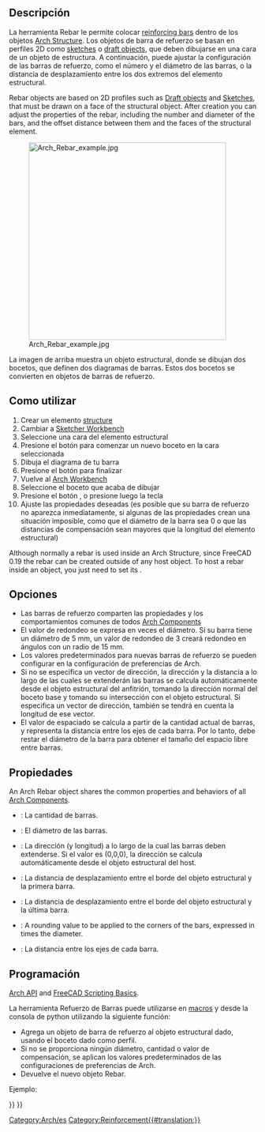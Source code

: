 <languages/>

<div class="mw-translate-fuzzy">
{{GuiCommand/es|Name=Arch Rebar|Name/es=Arch Rebar|Workbenches=[[Arch_Workbench/es|Arch]]|MenuLocation=Arch → Rebar|Shortcut=R B|SeeAlso=[[Arch Structure/es|Arch Structure]]}}
</div>

{{Docnav
|
|[[Reinforcement_StraightRebar|StraightRebar]]
|[[Reinforcement_Workbench|Reinforcement]]
|IconL=
|IconR=Reinforcement_StraightRebar.svg
|IconC=Reinforcement_Workbench.svg
}}

{{VeryImportantMessage|THIS COMMAND IS PART OF THE INTEGRATED [[BIM_Workbench|BIM WORKBENCH]] IN V1.0<br>
This page has been updated for that version.}}

<div class="mw-translate-fuzzy">
{{GuiCommand/es|Name=Arch Rebar|Name/es=Arch Rebar|Workbenches=[[Arch_Workbench/es|Arch]]|MenuLocation=Arch → Rebar|Shortcut=R B|SeeAlso=[[Arch Structure/es|Arch Structure]]}}
</div>

<span id="Description"></span>
==Descripción==

<div class="mw-translate-fuzzy">
La herramienta Rebar le permite colocar [http://en.wikipedia.org/wiki/Rebar reinforcing bars] dentro de los objetos [[Arch Structure/es|Arch Structure]]. Los objetos de barra de refuerzo se basan en perfiles 2D como [[Sketcher_Workbench/es|sketches]] o [[Draft_Workbench/es|draft objects]], que deben dibujarse en una cara de un objeto de estructura. A continuación, puede ajustar la configuración de las barras de refuerzo, como el número y el diámetro de las barras, o la distancia de desplazamiento entre los dos extremos del elemento estructural.
</div>

Rebar objects are based on 2D profiles such as [[Draft_Workbench|Draft objects]] and [[Sketcher_Workbench|Sketches]], that must be drawn on a face of the structural object. After creation you can adjust the properties of the rebar, including the number and diameter of the bars, and the offset distance between them and the faces of the structural element.

[[Image:Arch Rebar example.jpg|400px]]
<div class="mw-translate-fuzzy">
La imagen de arriba muestra un objeto estructural, donde se dibujan dos bocetos, que definen dos diagramas de barras. Estos dos bocetos se convierten en objetos de barras de refuerzo.
</div>

<span id="Usage"></span>
<div class="mw-translate-fuzzy">
==Como utilizar==
</div>

<div class="mw-translate-fuzzy">
# Crear un elemento [[Arch Structure/es|structure]]
# Cambiar a [[Sketcher Workbench/es|Sketcher Workbench]]
# Seleccione una cara del elemento estructural
# Presione el botón {{KEY|[[Image: Sketcher NewSketch.png|16px]] [[Sketcher NewSketch/es|New Sketch]]}} para comenzar un nuevo boceto en la cara seleccionada
# Dibuja el diagrama de tu barra
# Presione el botón {{KEY|[[Image: Sketcher LeaveSketch.png|16px]] [[Sketcher LeaveSketch/es|Leave Sketch]]}} para finalizar
# Vuelve al [[Arch Workbench/es|Arch Workbench]]
# Seleccione el boceto que acaba de dibujar
# Presione el botón {{KEY|[[Image: Arch Rebar.png|16px]] [[Arch Rebar/es|Arch Rebar]]}}, o presione {{KEY|R}} luego la tecla {{KEY|B}}
# Ajuste las propiedades deseadas (es posible que su barra de refuerzo no aparezca inmediatamente, si algunas de las propiedades crean una situación imposible, como que el diámetro de la barra sea 0 o que las distancias de compensación sean mayores que la longitud del elemento estructural)
</div>

Although normally a rebar is used inside an Arch Structure, since FreeCAD 0.19 the rebar can be created outside of any host object. To host a rebar inside an object, you just need to set its {{PropertyData|Host}}.

<span id="Options"></span>
==Opciones==

<div class="mw-translate-fuzzy">
* Las barras de refuerzo comparten las propiedades y los comportamientos comunes de todos [[Arch Component/es|Arch Components]]
* El valor de redondeo se expresa en veces el diámetro. Si su barra tiene un diámetro de 5 mm, un valor de redondeo de 3 creará redondeo en ángulos con un radio de 15 mm.
* Los valores predeterminados para nuevas barras de refuerzo se pueden configurar en la configuración de preferencias de Arch.
* Si no se especifica un vector de dirección, la dirección y la distancia a lo largo de las cuales se extenderán las barras se calcula automáticamente desde el objeto estructural del anfitrión, tomando la dirección normal del boceto base y tomando su intersección con el objeto estructural. Si especifica un vector de dirección, también se tendrá en cuenta la longitud de ese vector.
* El valor de espaciado se calcula a partir de la cantidad actual de barras, y representa la distancia entre los ejes de cada barra. Por lo tanto, debe restar el diámetro de la barra para obtener el tamaño del espacio libre entre barras.
</div>

<span id="Properties"></span>
==Propiedades==

An Arch Rebar object shares the common properties and behaviors of all [[Arch_Component|Arch Components]].

* {{PropertyData/es|Amount}}: La cantidad de barras.
* {{PropertyData/es|Diameter}}: El diámetro de las barras.
* {{PropertyData/es|Direction}}: La dirección (y longitud) a lo largo de la cual las barras deben extenderse. Si el valor es (0,0,0), la dirección se calcula automáticamente desde el objeto estructural del host.
* {{PropertyData/es|Offset Start}}: La distancia de desplazamiento entre el borde del objeto estructural y la primera barra.
* {{PropertyData/es|Offset End}}: La distancia de desplazamiento entre el borde del objeto estructural y la última barra.
* {{PropertyData/es|Rounding}}: A rounding value to be applied to the corners of the bars, expressed in times the diameter.
* {{PropertyData/es|Spacing}}: La distancia entre los ejes de cada barra.

<span id="Scripting"></span>
<div class="mw-translate-fuzzy">
==Programación==
</div>

{{Emphasis|See also:}} [[Arch_API|Arch API]] and [[FreeCAD_Scripting_Basics|FreeCAD Scripting Basics]].

<div class="mw-translate-fuzzy">
La herramienta Refuerzo de Barras puede utilizarse en [[macros/es|macros]] y desde la consola de python utilizando la siguiente función:
</div>

{{Code|code=
Rebar = makeRebar(baseobj=None, sketch=None, diameter=None, amount=1, offset=None, name="Rebar")
}}

<div class="mw-translate-fuzzy">
* Agrega un objeto de barra de refuerzo al objeto estructural dado, usando el boceto dado como perfil.
* Si no se proporciona ningún diámetro, cantidad o valor de compensación, se aplican los valores predeterminados de las configuraciones de preferencias de Arch.
* Devuelve el nuevo objeto Rebar.
</div>

Ejemplo:

{{Code|code=
import FreeCAD, Arch, Part

Structure = Arch.makeStructure(None, length=1000, width=1000, height=3000)
Structure.ViewObject.Transparency = 80
FreeCAD.ActiveDocument.recompute()

p1 = FreeCAD.Vector(-400, 400, 0)
p2 = FreeCAD.Vector(400, 400, 0)
Sketch = FreeCAD.ActiveDocument.addObject('Sketcher::SketchObject', 'Sketch')
Sketch.MapMode = "FlatFace"
Sketch.Support = [(Structure, "Face6")]
Sketch.addGeometry(Part.LineSegment(p1, p2))
FreeCAD.ActiveDocument.recompute()

Rebar = Arch.makeRebar(Structure, Sketch, diameter=80, amount=7, offset=50)
Rebar.OffsetStart = 100
Rebar.OffsetEnd = 100
FreeCAD.ActiveDocument.recompute()
}}


{{Docnav
|
|[[Reinforcement_StraightRebar|StraightRebar]]
|[[Reinforcement_Workbench|Reinforcement]]
|IconL=
|IconR=Reinforcement_StraightRebar.svg
|IconC=Reinforcement_Workbench.svg
}}

<div class="mw-translate-fuzzy">
[[Category:Arch/es]]
</div>

[[Category:Reinforcement{{#translation:}}]]
{{BIM_Tools_navi{{#translation:}}}}
{{Userdocnavi{{#translation:}}}}